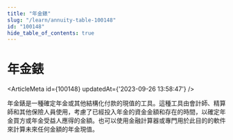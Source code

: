 ```yaml
---
title: "年金錶"
slug: "/learn/annuity-table-100148"
id: "100148"
hide_table_of_contents: true
---
```



# 年金錶

<ArticleMeta id={100148} updatedAt={'2023-09-26 13:58:47'} />
<div className='border-solid border-b border-t-0 my-4 border-[var(--ifm-color-gray-300)]' />

年金錶是一種確定年金或其他結構化付款的現值的工具。這種工具由會計師、精算師和其他保險人員使用，考慮了已經投入年金的資金金額和存在的時間，以確定年金買方或年金受益人應得的金額。也可以使用金融計算器或專門用於此目的的軟件來計算未來任何金額的年金現值。
